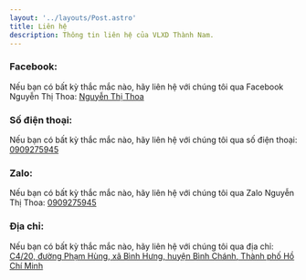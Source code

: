 ```yaml
---
layout: '../layouts/Post.astro'
title: Liên hệ
description: Thông tin liên hệ của VLXD Thành Nam.
---
```


### Facebook:
Nếu bạn có bất kỳ thắc mắc nào, hãy liên hệ với chúng tôi qua Facebook Nguyễn Thị Thoa: [Nguyễn Thị Thoa](https://www.facebook.com/nguyen.thi.thoa.945/)
### Số điện thoại:
Nếu bạn có bất kỳ thắc mắc nào, hãy liên hệ với chúng tôi qua số điện thoại: [0909275945](tel:0909275945)
### Zalo:
Nếu bạn có bất kỳ thắc mắc nào, hãy liên hệ với chúng tôi qua Zalo Nguyễn Thị Thoa: [0909275945](https://zalo.me/0909275945)
### Địa chỉ:
Nếu bạn có bất kỳ thắc mắc nào, hãy liên hệ với chúng tôi qua địa chỉ: [C4/20, đường Phạm Hùng, xã Bình Hưng, huyện Bình Chánh, Thành phố Hồ Chí Minh](https://maps.app.goo.gl/K115S8b5DcmG5q957)